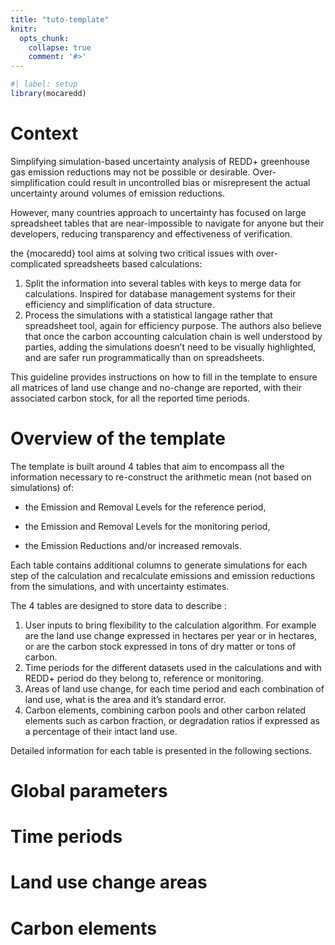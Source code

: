 ```yaml
---
title: "tuto-template"
knitr:
  opts_chunk:
    collapse: true
    comment: '#>'
---
```


```r
#| label: setup
library(mocaredd)
```

# Context {.unnumbered}

Simplifying simulation-based uncertainty analysis of REDD+ greenhouse gas emission reductions may not be possible or desirable. Over-simplification could result in uncontrolled bias or misrepresent the actual uncertainty around volumes of emission reductions.

However, many countries approach to uncertainty has focused on large spreadsheet tables that are near-impossible to navigate for anyone but their developers, reducing transparency and effectiveness of verification.

the {mocaredd} tool aims at solving two critical issues with over-complicated spreadsheets based calculations:

1.  Split the information into several tables with keys to merge data for calculations. Inspired for database management systems for their efficiency and simplification of data structure.
2.  Process the simulations with a statistical langage rather that spreadsheet tool, again for efficiency purpose. The authors also believe that once the carbon accounting calculation chain is well understood by parties, adding the simulations doesn't need to be visually highlighted, and are safer run programmatically than on spreadsheets.

This guideline provides instructions on how to fill in the template to ensure all matrices of land use change and no-change are reported, with their associated carbon stock, for all the reported time periods.

# Overview of the template

The template is built around 4 tables that aim to encompass all the information necessary to re-construct the arithmetic mean (not based on simulations) of:

-   the Emission and Removal Levels for the reference period,

-   the Emission and Removal Levels for the monitoring period,

-   the Emission Reductions and/or increased removals.

Each table contains additional columns to generate simulations for each step of the calculation and recalculate emissions and emission reductions from the simulations, and with uncertainty estimates.

The 4 tables are designed to store data to describe :

1.  User inputs to bring flexibility to the calculation algorithm. For example are the land use change expressed in hectares per year or in hectares, or are the carbon stock expressed in tons of dry matter or tons of carbon.
2.  Time periods for the different datasets used in the calculations and with REDD+ period do they belong to, reference or monitoring.
3.  Areas of land use change, for each time period and each combination of land use, what is the area and it's standard error.
4.  Carbon elements, combining carbon pools and other carbon related elements such as carbon fraction, or degradation ratios if expressed as a percentage of their intact land use.

Detailed information for each table is presented in the following sections.

# Global parameters

# Time periods

# Land use change areas

# Carbon elements
